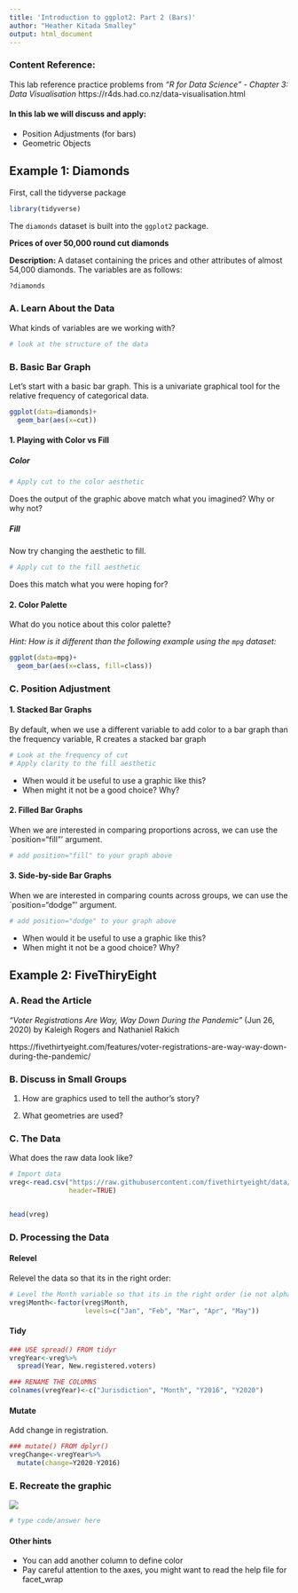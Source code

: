 ```yaml
---
title: 'Introduction to ggplot2: Part 2 (Bars)'
author: "Heather Kitada Smalley"
output: html_document
---
```


### Content Reference: 

This lab reference practice problems from *"R for Data Science" - Chapter 3: Data Visualisation* https://r4ds.had.co.nz/data-visualisation.html



#### In this lab we will discuss and apply:

* Position Adjustments (for bars)
* Geometric Objects


## Example 1: Diamonds

First, call the tidyverse package
```r
library(tidyverse)
```

The `diamonds` dataset is built into the `ggplot2` package.

**Prices of over 50,000 round cut diamonds**

**Description:** A dataset containing the prices and other attributes of almost 54,000 diamonds. The variables are as follows:

```r
?diamonds
```

### A. Learn About the Data

What kinds of variables are we working with? 

```r
# look at the structure of the data

```


### B. Basic Bar Graph

Let's start with a basic bar graph.  This is a univariate graphical tool for the relative frequency of categorical data. 

```r
ggplot(data=diamonds)+
  geom_bar(aes(x=cut))
```

#### 1. Playing with Color vs Fill

##### Color
```r
# Apply cut to the color aesthetic
```

Does the output of the graphic above match what you imagined?  Why or why not?

##### Fill

Now try changing the aesthetic to fill. 

```r
# Apply cut to the fill aesthetic
```

Does this match what you were hoping for?

#### 2. Color Palette

What do you notice about this color palette?  

*Hint: How is it different than the following example using the `mpg` dataset: *

```r
ggplot(data=mpg)+
  geom_bar(aes(x=class, fill=class))
```


### C. Position Adjustment

#### 1. Stacked Bar Graphs

By default, when we use a different variable to add color to a bar graph than the frequency variable, R creates a stacked bar graph

```r
# Look at the frequency of cut 
# Apply clarity to the fill aesthetic
```

* When would it be useful to use a graphic like this? 
* When might it not be a good choice?  Why?

#### 2. Filled Bar Graphs

When we are interested in comparing proportions across, we can use the `position="fill"' argument. 

```r
# add position="fill" to your graph above
```

#### 3. Side-by-side Bar Graphs

When we are interested in comparing counts across groups, we can use the `position="dodge"' argument. 

```r
# add position="dodge" to your graph above

```

* When would it be useful to use a graphic like this? 
* When might it not be a good choice?  Why?

## Example 2: FiveThiryEight

### A. Read the Article 

*"Voter Registrations Are Way, Way Down During the Pandemic"* (Jun 26, 2020) by Kaleigh Rogers and Nathaniel Rakich

https://fivethirtyeight.com/features/voter-registrations-are-way-way-down-during-the-pandemic/ 


### B. Discuss in Small Groups 

1. How are graphics used to tell the author’s story?

2. What geometries are used?

### C. The Data

What does the raw data look like?

```r
# Import data
vreg<-read.csv("https://raw.githubusercontent.com/fivethirtyeight/data/master/voter-registration/new-voter-registrations.csv",
               header=TRUE)


head(vreg)

```

### D. Processing the Data

#### Relevel 

Relevel the data so that its in the right order: 

```r
# Level the Month variable so that its in the right order (ie not alphabetical)
vreg$Month<-factor(vreg$Month,
                   levels=c("Jan", "Feb", "Mar", "Apr", "May"))

```


#### Tidy

```r
### USE spread() FROM tidyr
vregYear<-vreg%>%
  spread(Year, New.registered.voters)

### RENAME THE COLUMNS
colnames(vregYear)<-c("Jurisdiction", "Month", "Y2016", "Y2020")


```


#### Mutate

Add change in registration. 

```r
### mutate() FROM dplyr()
vregChange<-vregYear%>%
  mutate(change=Y2020-Y2016)

```


### E. Recreate the graphic

![](https://fivethirtyeight.com/wp-content/uploads/2020/06/rogers-rakich.VOTER-REGISTRATION.0622.png?w=575)


```r
# type code/answer here

```

#### Other hints
* You can add another column to define color
* Pay careful attention to the axes, you might want to read the help file for facet_wrap
